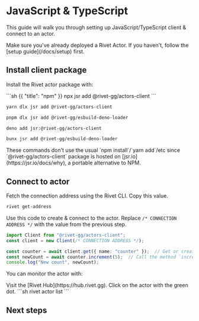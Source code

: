 # JavaScript & TypeScript

This guide will walk you through setting up JavaScript/TypeScript client & connect to an actor.

<Warning>
    Make sure you've already deployed a Rivet Actor. If you haven't, follow the [setup guide](/docs/setup) first.
</Warning>

## Install client package

Install the Rivet actor package with:

<CodeGroup>
```sh {{ "title": "npm" }}
npx jsr add @rivet-gg/actors-client
```

```sh {{ "title": "Yarn" }}
yarn dlx jsr add @rivet-gg/actors-client
```

```sh {{ "title": "pnpm" }}
pnpm dlx jsr add @rivet-gg/esbuild-deno-loader
```

```sh {{ "title": "Deno" }}
deno add jsr:@rivet-gg/actors-client
```

```sh {{ "title": "Bun" }}
bunx jsr add @rivet-gg/esbuild-deno-loader
```
</CodeGroup>

<Info>
    These commands don't use the usual `npm install`/`yarn add`/etc since `@rivet-gg/actors-client` package is hosted on [jsr.io](https://jsr.io/docs/why), a portable alternative to NPM.
</Info>

## Connect to actor

Fetch the connection address using the Rivet CLI. Copy this value.

```sh
rivet get-address
```

Use this code to create & connect to the actor. Replace `/* CONNECTION ADDRESS */` with the value from the previous step.

```typescript
import Client from "@rivet-gg/actors-client";
const client = new Client(/* CONNECTION ADDRESS */);

const counter = await client.get({ name: "counter" });  // Get or create a `counter` actor
const newCount = await counter.increment(5);  // Call the method `increment` on the `counter` actor
console.log("New count", newCount);
```

You can monitor the actor with:

<Tabs>
<Tab title="Hub">
Visit the [Rivet Hub](https://hub.rivet.gg). Click on the actor with the green dot.
</Tab>
<Tab title="CLI">
```sh
rivet actor list
```
</Tab>
</Tabs>

## Next steps

<CardGroup>
    <Card title="What are Actors?" href="/docs/actors" />
    <Card title="RPC" href="/docs/rpc" />
    <Card title="State" href="/docs/events" />
    <Card title="Examples" href="/examples" />
</CardGroup>
